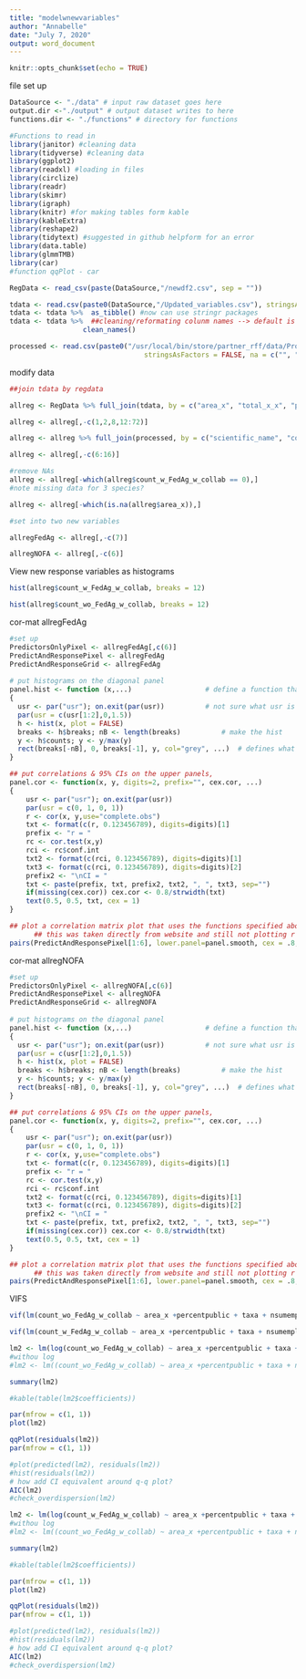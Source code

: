 ```yaml
---
title: "modelwnewvariables"
author: "Annabelle"
date: "July 7, 2020"
output: word_document
---
```


```r
knitr::opts_chunk$set(echo = TRUE)
```

file set up 
```r
DataSource <- "./data" # input raw dataset goes here
output.dir <-"./output" # output dataset writes to here
functions.dir <- "./functions" # directory for functions 

#Functions to read in 
library(janitor) #cleaning data
library(tidyverse) #cleaning data
library(ggplot2)
library(readxl) #loading in files 
library(circlize)
library(readr)
library(skimr)
library(igraph)
library(knitr) #for making tables form kable 
library(kableExtra)
library(reshape2)
library(tidytext) #suggested in github helpform for an error
library(data.table)
library(glmmTMB)
library(car)
#function qqPlot - car
```


```r

RegData <- read_csv(paste(DataSource,"/newdf2.csv", sep = ""))

tdata <- read.csv(paste0(DataSource,"/Updated_variables.csv"), stringsAsFactors = FALSE) #data provided by tyler 
tdata <- tdata %>%  as_tibble() #now can use stringr packages 
tdata <- tdata %>%  ##cleaning/reformating colunm names --> default is lower_case_snake
                  clean_names()

processed <- read.csv(paste0("/usr/local/bin/store/partner_rff/data/ProcessedPartnersDataModified.csv"), 
                                 stringsAsFactors = FALSE, na = c("", " ", "NA"))
```


modify data 
```r

##join tdata by regdata

allreg <- RegData %>% full_join(tdata, by = c("area_x", "total_x_x", "percentpublic"))

allreg <- allreg[,-c(1,2,8,12:72)]

allreg <- allreg %>% full_join(processed, by = c("scientific_name", "common_name"))

allreg <- allreg[,-c(6:16)]

#remove NAs 
allreg <- allreg[-which(allreg$count_w_FedAg_w_collab == 0),]
#note missing data for 3 species? 

allreg <- allreg[-which(is.na(allreg$area_x)),]

#set into two new variables 

allregFedAg <- allreg[,-c(7)]

allregNOFA <- allreg[,-c(6)]

```


View new response variables as histograms 
```r


hist(allreg$count_w_FedAg_w_collab, breaks = 12)

hist(allreg$count_wo_FedAg_w_collab, breaks = 12)

```




cor-mat allregFedAg
```r
#set up
PredictorsOnlyPixel <- allregFedAg[,c(6)]
PredictAndResponsePixel <- allregFedAg
PredictAndResponseGrid <- allregFedAg
  
# put histograms on the diagonal panel	
panel.hist <- function (x,...)					# define a function that says what we want to plot in the diagonal
{
  usr <- par("usr"); on.exit(par(usr))			# not sure what usr is for?
  par(usr = c(usr[1:2],0,1.5))
  h <- hist(x, plot = FALSE)
  breaks <- h$breaks; nB <- length(breaks)			# make the hist 
  y <- h$counts; y <- y/max(y)
  rect(breaks[-nB], 0, breaks[-1], y, col="grey", ...)  # defines what the histogram is going to look like
}

## put correlations & 95% CIs on the upper panels,
panel.cor <- function(x, y, digits=2, prefix="", cex.cor, ...)
{
    usr <- par("usr"); on.exit(par(usr))
    par(usr = c(0, 1, 0, 1))
    r <- cor(x, y,use="complete.obs")
    txt <- format(c(r, 0.123456789), digits=digits)[1]
    prefix <- "r = "
    rc <- cor.test(x,y)
    rci <- rc$conf.int
    txt2 <- format(c(rci, 0.123456789), digits=digits)[1]
    txt3 <- format(c(rci, 0.123456789), digits=digits)[2]
    prefix2 <- "\nCI = "
    txt <- paste(prefix, txt, prefix2, txt2, ", ", txt3, sep="")
    if(missing(cex.cor)) cex.cor <- 0.8/strwidth(txt)
    text(0.5, 0.5, txt, cex = 1)
}

## plot a correlation matrix plot that uses the functions specified above to say what to plot where
      ## this was taken directly from website and still not plotting r values for all 
pairs(PredictAndResponsePixel[1:6], lower.panel=panel.smooth, cex = .8, diag.panel=panel.hist, cex.labels = 1.2, font.labels=2, upper.panel=panel.cor)
```

cor-mat allregNOFA
```r
#set up
PredictorsOnlyPixel <- allregNOFA[,c(6)]
PredictAndResponsePixel <- allregNOFA
PredictAndResponseGrid <- allregNOFA
  
# put histograms on the diagonal panel	
panel.hist <- function (x,...)					# define a function that says what we want to plot in the diagonal
{
  usr <- par("usr"); on.exit(par(usr))			# not sure what usr is for?
  par(usr = c(usr[1:2],0,1.5))
  h <- hist(x, plot = FALSE)
  breaks <- h$breaks; nB <- length(breaks)			# make the hist 
  y <- h$counts; y <- y/max(y)
  rect(breaks[-nB], 0, breaks[-1], y, col="grey", ...)  # defines what the histogram is going to look like
}

## put correlations & 95% CIs on the upper panels,
panel.cor <- function(x, y, digits=2, prefix="", cex.cor, ...)
{
    usr <- par("usr"); on.exit(par(usr))
    par(usr = c(0, 1, 0, 1))
    r <- cor(x, y,use="complete.obs")
    txt <- format(c(r, 0.123456789), digits=digits)[1]
    prefix <- "r = "
    rc <- cor.test(x,y)
    rci <- rc$conf.int
    txt2 <- format(c(rci, 0.123456789), digits=digits)[1]
    txt3 <- format(c(rci, 0.123456789), digits=digits)[2]
    prefix2 <- "\nCI = "
    txt <- paste(prefix, txt, prefix2, txt2, ", ", txt3, sep="")
    if(missing(cex.cor)) cex.cor <- 0.8/strwidth(txt)
    text(0.5, 0.5, txt, cex = 1)
}

## plot a correlation matrix plot that uses the functions specified above to say what to plot where
      ## this was taken directly from website and still not plotting r values for all 
pairs(PredictAndResponsePixel[1:6], lower.panel=panel.smooth, cex = .8, diag.panel=panel.hist, cex.labels = 1.2, font.labels=2, upper.panel=panel.cor)
```


VIFS
```r
vif(lm(count_wo_FedAg_w_collab ~ area_x +percentpublic + taxa + nsumemploy + total_x_x,data = allregNOFA))

vif(lm(count_w_FedAg_w_collab ~ area_x +percentpublic + taxa + nsumemploy + total_x_x,data = allregFedAg))

```


```r
lm2 <- lm(log(count_wo_FedAg_w_collab) ~ area_x +percentpublic + taxa + nsumemploy + total_x_x,data = allregNOFA)
#withou log 
#lm2 <- lm((count_wo_FedAg_w_collab) ~ area_x +percentpublic + taxa + nsumemploy + total_x_x,data = allregNOFA)

summary(lm2)

#kable(table(lm2$coefficients))

par(mfrow = c(1, 1))
plot(lm2)

qqPlot(residuals(lm2))
par(mfrow = c(1, 1))

#plot(predicted(lm2), residuals(lm2))
#hist(residuals(lm2))
# how add CI equivalent around q-q plot? 
AIC(lm2)
#check_overdispersion(lm2)
```
```r
lm2 <- lm(log(count_w_FedAg_w_collab) ~ area_x +percentpublic + taxa + nsumemploy + total_x_x,data = allregFedAg)
#withou log 
#lm2 <- lm((count_wo_FedAg_w_collab) ~ area_x +percentpublic + taxa + nsumemploy + total_x_x,data = allregNOFA)

summary(lm2)

#kable(table(lm2$coefficients))

par(mfrow = c(1, 1))
plot(lm2)

qqPlot(residuals(lm2))
par(mfrow = c(1, 1))

#plot(predicted(lm2), residuals(lm2))
#hist(residuals(lm2))
# how add CI equivalent around q-q plot? 
AIC(lm2)
#check_overdispersion(lm2)
```
